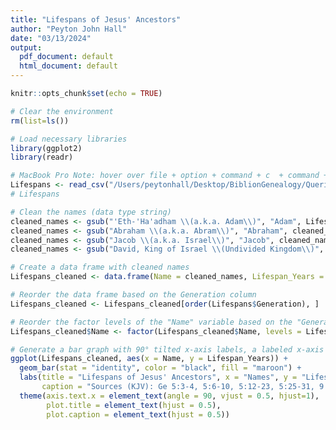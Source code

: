 ```yaml
---
title: "Lifespans of Jesus' Ancestors"
author: "Peyton John Hall"
date: "03/13/2024"
output:
  pdf_document: default
  html_document: default
---
```


```r
knitr::opts_chunk$set(echo = TRUE)
```

```r
# Clear the environment
rm(list=ls())

# Load necessary libraries
library(ggplot2)
library(readr)
```

```r
# MacBook Pro Note: hover over file + option + command + c  + command + v
Lifespans <- read_csv("/Users/peytonhall/Desktop/BiblionGenealogy/QueriedResults/Individuals With Documented Lifespans.csv")
# Lifespans
```

```r
# Clean the names (data type string)
cleaned_names <- gsub("'Eth-'Ha'adham \\(a.k.a. Adam\\)", "Adam", Lifespans$Name)
cleaned_names <- gsub("Abraham \\(a.k.a. Abram\\)", "Abraham", cleaned_names)
cleaned_names <- gsub("Jacob \\(a.k.a. Israel\\)", "Jacob", cleaned_names)
cleaned_names <- gsub("David, King of Israel \\(Undivided Kingdom\\)", "David", cleaned_names)

# Create a data frame with cleaned names
Lifespans_cleaned <- data.frame(Name = cleaned_names, Lifespan_Years = Lifespans$`Lifespan Years`)

# Reorder the data frame based on the Generation column
Lifespans_cleaned <- Lifespans_cleaned[order(Lifespans$Generation), ]

# Reorder the factor levels of the "Name" variable based on the "Generation" column
Lifespans_cleaned$Name <- factor(Lifespans_cleaned$Name, levels = Lifespans_cleaned$Name[order(Lifespans$Generation)])

# Generate a bar graph with 90° tilted x-axis labels, a labeled x-axis & y-axis, and a centered title.
ggplot(Lifespans_cleaned, aes(x = Name, y = Lifespan_Years)) +
  geom_bar(stat = "identity", color = "black", fill = "maroon") +
  labs(title = "Lifespans of Jesus' Ancestors", x = "Names", y = "Lifespan Years",
       caption = "Sources (KJV): Ge 5:3-4, 5:6-10, 5:12-23, 5:25-31, 9:29, 11:10-25, 11:32, 25:7, 35:28, 47:28, 2 Sa 5:3-4") +
  theme(axis.text.x = element_text(angle = 90, vjust = 0.5, hjust=1),
        plot.title = element_text(hjust = 0.5),
        plot.caption = element_text(hjust = 0.5))
```
